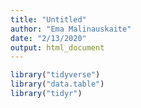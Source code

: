 ```yaml
---
title: "Untitled"
author: "Ema Malinauskaite"
date: "2/13/2020"
output: html_document
---
```


```r
library("tidyverse")
library("data.table")
library("tidyr")
```


```r



```
